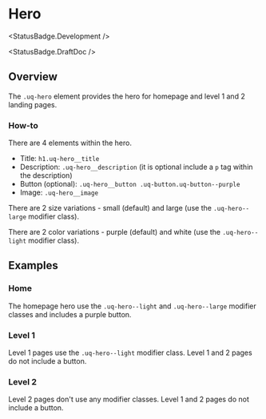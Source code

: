 
<Meta of={HeroStories} />

# Hero

<StatusBadge.Development />

<StatusBadge.DraftDoc />

## Overview

The `.uq-hero` element provides the hero for homepage and level 1 and 2 landing
pages.

### How-to

There are 4 elements within the hero.

- Title: `h1.uq-hero__title`
- Description: `.uq-hero__description` (it is optional include a `p` tag within the description)
- Button (optional): `.uq-hero__button .uq-button.uq-button--purple`
- Image: `.uq-hero__image`

There are 2 size variations - small (default) and large (use the `.uq-hero--large` modifier class).

There are 2 color variations - purple (default) and white (use the `.uq-hero--light` modifier class).

<Canvas of={HeroStories.Hero} sourceState="hidden" />

<Source of={HeroStories.Hero} />

## Examples

### Home

The homepage hero use the `.uq-hero--light` and `.uq-hero--large` modifier classes
and includes a purple button.

<Canvas of={HeroStories.Home} />

### Level 1

Level 1 pages use the `.uq-hero--light` modifier class. Level 1 and 2 pages do not
include a button.

<Canvas of={HeroStories.Level1} />

### Level 2

Level 2 pages don't use any modifier classes. Level 1 and 2 pages do not
include a button.

<Canvas of={HeroStories.Level2} />
